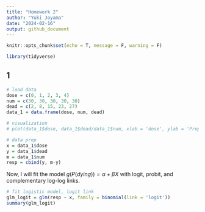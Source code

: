 ```yaml
---
title: "Homework 2"
author: "Yuki Joyama"
date: "2024-02-16"
output: github_document
---
```


```r
knitr::opts_chunk$set(echo = T, message = F, warning = F)

library(tidyverse)
```

## 1
```r
# load data
dose = c(0, 1, 2, 3, 4)
num = c(30, 30, 30, 30, 30)
dead = c(2, 8, 15, 23, 27)
data_1 = data.frame(dose, num, dead)

# visualization 
# plot(data_1$dose, data_1$dead/data_1$num, xlab = 'dose', ylab = 'Proportion dying', cex = 1.5, pch = 19, cex.lab = 1.6, cex.axis = 1.5)

# data prep 
x = data_1$dose
y = data_1$dead
m = data_1$num
resp = cbind(y, m-y)
```

Now, I will fit the model $g(P(dying)) = \alpha + \beta X$ with logit, probit, and complementary log-log links.

```r
# fit logistic model, logit link
glm_logit = glm(resp ~ x, family = binomial(link = 'logit'))
summary(glm_logit)
```


